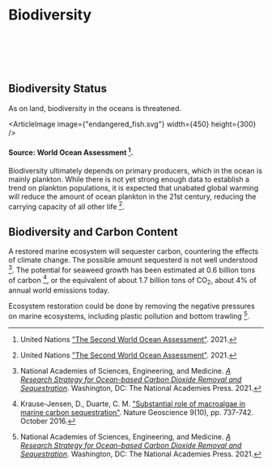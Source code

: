 



# Biodiversity

<br></br><br></br>

<MarinePreserveSolution />

## Biodiversity Status

As on land, biodiversity in the oceans is threatened.

<ArticleImage image={"endangered_fish.svg"} width={450} height={300} />
#### Source: World Ocean Assessment [^{ 3 }].

Biodiversity ultimately depends on primary producers, which in the ocean is mainly plankton. While there is not yet strong enough data to establish a trend on plankton populations, it is expected that unabated global warming will reduce the amount of ocean plankton in the 21st century, reducing the carrying capacity of all other life [^{ 3 }].

## Biodiversity and Carbon Content
A restored marine ecosystem will sequester carbon, countering the effects of climate change. The possible amount sequesterd is not well understood [^{ 2 }]. The potential for seaweed growth has been estimated at 0.6 billion tons of carbon [^{ 1 }], or the equivalent of about 1.7 billion tons of CO<sub>2</sub>, about 4% of annual world emissions today.

Ecosystem restoration could be done by removing the negative pressures on marine ecosystems, including plastic pollution and bottom trawling [^{ 2 }].

[^{ 1 }]: Krause-Jensen, D., Duarte, C. M. ["Substantial role of macroalgae in marine carbon sequestration"](https://www.nature.com/articles/ngeo2790). Nature Geoscience 9(10), pp. 737-742. October 2016.

[^{ 2 }]: National Academies of Sciences, Engineering, and Medicine. [*A Research Strategy for Ocean-based Carbon Dioxide Removal and Sequestration*](https://www.nap.edu/catalog/26278/a-research-strategy-for-ocean-based-carbon-dioxide-removal-and-sequestration). Washington, DC: The National Academies Press. 2021.

[^{ 3 }]: United Nations ["The Second World Ocean Assessment"](https://www.un.org/regularprocess/woa2launch). 2021.
